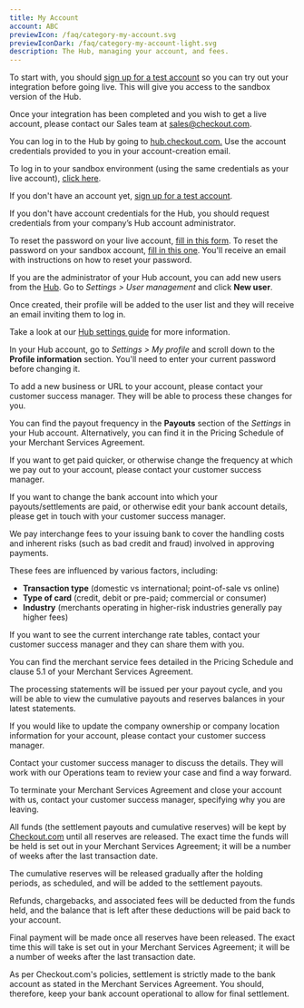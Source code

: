 ```yaml
---
title: My Account
account: ABC
previewIcon: /faq/category-my-account.svg
previewIconDark: /faq/category-my-account-light.svg
description: The Hub, managing your account, and fees.
---
```


<FAQItem title="How do I get a Checkout.com account?" popularity={10}>

To start with, you should [sign up for a test account](https://www.checkout.com/get-test-account) so you can try out your integration before going live. This will give you access to the sandbox version of the Hub.

Once your integration has been completed and you wish to get a live account, please contact our Sales team at [sales@checkout.com](https://mail.google.com/mail/?view=cm&fs=1&tf=1&to=sales@checkout.com).

</FAQItem>

<FAQItem title="How do I access the Hub?" popularity={11}>

You can log in to the Hub by going to [hub.checkout.com.](https://hub.checkout.com/login) Use the account credentials provided to you in your account-creation email.

To log in to your sandbox environment (using the same credentials as your live account), [click here](https://sandbox.checkout.com/login).

If you don't have an account yet, [sign up for a test account](https://www.checkout.com/get-test-account).

</FAQItem>

<FAQItem title="I don't have account credentials for the Hub. What should I do?" popularity={11}>

If you don't have account credentials for the Hub, you should request credentials from your company’s Hub account administrator.

</FAQItem>

<FAQItem title="I've forgotten my Hub password. How do I reset it?" popularity={11}>

To reset the password on your live account, [fill in this form](https://hub.checkout.com/forgot-password). To reset the password on your sandbox account, [fill in this one](https://sandbox.checkout.com/forgot-password). You'll receive an email with instructions on how to reset your password.

</FAQItem>

<FAQItem title="How do I create new users on the Hub?" popularity={39}>

If you are the administrator of your Hub account, you can add new users from the [Hub](https://hub.checkout.com/login). Go to _Settings > User management_ and click **New user**.

Once created, their profile will be added to the user list and they will receive an email inviting them to log in.

Take a look at our [Hub settings guide](/the-hub/update-your-hub-settings) for more information.

</FAQItem>

<FAQItem title="How do I change my Hub password?" popularity={13}>

In your Hub account, go to _Settings > My profile_ and scroll down to the **Profile information** section. You'll need to enter your current password before changing it.

</FAQItem>

<FAQItem title="How do I add a new business or URL to my account?" popularity={16}>

To add a new business or URL to your account, please contact your customer success manager. They will be able to process these changes for you.

</FAQItem>

<FAQItem title="How often do you pay out to my account, and can I change the frequency?" popularity={17}>

You can find the payout frequency in the **Payouts** section of the _Settings_ in your Hub account. Alternatively, you can find it in the Pricing Schedule of your Merchant Services Agreement.

If you want to get paid quicker, or otherwise change the frequency at which we pay out to your account, please contact your customer success manager.

</FAQItem>

<FAQItem title="How do I change my payout/settlement account?" popularity={18}>

If you want to change the bank account into which your payouts/settlements are paid, or otherwise edit your bank account details, please get in touch with your customer success manager.

</FAQItem>

<FAQItem title="How do you calculate the interchange (IC) fees?" popularity={19}>

We pay interchange fees to your issuing bank to cover the handling costs and inherent risks (such as bad credit and fraud) involved in approving payments.

These fees are influenced by various factors, including:

- **Transaction type** (domestic vs international; point-of-sale vs online)
- **Type of card** (credit, debit or pre-paid; commercial or consumer)
- **Industry** (merchants operating in higher-risk industries generally pay higher fees)

If you want to see the current interchange rate tables, contact your customer success manager and they can share them with you.

</FAQItem>

<FAQItem title="What are the merchant service fees?" popularity={20}>

You can find the merchant service fees detailed in the Pricing Schedule and clause 5.1 of your Merchant Services Agreement.

</FAQItem>

<FAQItem title="How can I keep track of the balance held by Checkout.com?" popularity={20}>

The processing statements will be issued per your payout cycle, and you will be able to view the cumulative payouts and reserves balances in your latest statements. 

</FAQItem>

<FAQItem title="I've updated my company ownership or company location. Who do I need to notify?" popularity={21}>

If you would like to update the company ownership or company location information for your account, please contact your customer success manager.

</FAQItem>

<FAQItem title="How do I transfer my agreement to a new company?" popularity={22}>

Contact your customer success manager to discuss the details. They will work with our Operations team to review your case and find a way forward.

</FAQItem>

<FAQItem title="How do I close my Checkout.com account?" popularity={23}>

To terminate your Merchant Services Agreement and close your account with us, contact your customer success manager, specifying why you are leaving.

</FAQItem>

<FAQItem title="What will happen to my funds after I terminate my account?" popularity={24}>

All funds (the settlement payouts and cumulative reserves) will be kept by [Checkout.com](https://www.checkout.com) until all reserves are released. The exact time the funds will be held is set out in your Merchant Services Agreement; it will be a number of weeks after the last transaction date.

</FAQItem>

<FAQItem title="What will happen to my reserves after I terminate my account?" popularity={24}>

The cumulative reserves will be released gradually after the holding periods, as scheduled, and will be added to the settlement payouts.

</FAQItem>

<FAQItem title="Will I receive the exact amount that was on my account when it was terminated?" popularity={25}>

Refunds, chargebacks, and associated fees will be deducted from the funds held, and the balance that is left after these deductions will be paid back to your account.

</FAQItem>

<FAQItem title="I've terminated my account. When will the final payment be made?" popularity={26}>

Final payment will be made once all reserves have been released. The exact time this will take is set out in your Merchant Services Agreement; it will be a number of weeks after the last transaction date.

</FAQItem>

<FAQItem title="What should I do if I want to change my bank account to receive the final payment?" popularity={26}>

As per Checkout.com's policies, settlement is strictly made to the bank account as stated in the Merchant Services Agreement. You should, therefore, keep your bank account operational to allow for final settlement.

</FAQItem>